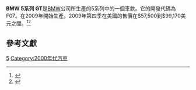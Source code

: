 {{noteTA
|1=zh-hant:BMW;zh-hk:寶馬;zh-cn:宝马;
}}
{{Infobox Automobile
 | image            =[[File:BMW_5er_GT_front-1_20100405.jpg|350px]]
 | name             =BMW 5 系列 Gran Turismo
 | aka              =
 | manufacturer     =[[BMW|BMW]]
 | parent_company   =
 | production       =2009–
 | assembly         ={{GER}}[[丁戈爾芬|丁戈爾芬]]
 | predecessor      =
 | successor        =
 | class            =[[中型車|中型車]]/[[豪華汽車|豪華汽車]]
 | body_style       =5門[[掀背車|掀背車]]
 | layout           =[[前置後驅|前置後驅]]
 | platform         =
 | engine           =3.0L [[直列六缸引擎|I6]] <br />4.4L [[V8引擎|V8]] <br />3.0L [[直列六缸引擎|I6]] [[Diesel_engine|柴油版]]
 | transmission     =8速 [[Automatic_transmission|自排]]
 | wheelbase        ={{convert|3070|mm|in|1|abbr=on}}
 | width            ={{convert|1901|mm|in|1|abbr=on}}
 | height           ={{convert|1559|mm|in|1|abbr=on}}
 | length           ={{convert|4998|mm|in|1|abbr=on}}
 | weight           =
| fuel_capacity    =
 | related          =
| designer         = 
}}
'''BMW 5系列 GT'''是[[BMW|BMW]]公司所生產的5系列中的一個車款。它的開發代碼為 F07。在2009年開始生產。2009年第四季在美國的售價在$57,500到$99,170美元之間。<ref name="bmwusa.com">{{Cite web|url=http://www.bmwusa.com/standard/content/byo/default.aspx|title=BMW North America|accessdate=2010-06-28|work=bmwusa.com|archive-date=2010-06-27|archive-url=https://web.archive.org/web/20100627085959/http://www.bmwusa.com/standard/content/byo/default.aspx|dead-url=no}}</ref><ref name="motortrend.com">{{Cite web |url=http://www.motortrend.com/roadtests/sedans/112_0905_2010_bmw_5_series_gt_first_look/performance_safety_price.html |title=Motor Trend First Look: 2010 BMW 5 Series Gran Turismo |accessdate=2010-11-03 |archive-date=2010-08-12 |archive-url=https://web.archive.org/web/20100812042807/http://www.motortrend.com/roadtests/sedans/112_0905_2010_bmw_5_series_gt_first_look/performance_safety_price.html |dead-url=no }}</ref>

==參考文獻==
<div class="references-small">
<references></references>
</div>

{{Commonscat|BMW 5 Series Gran Turismo}}

{{BMW cars}}
{{car-stub}}

[[Category:BMW車款|5]]
[[Category:2000年代汽車|Category:2000年代汽車]]